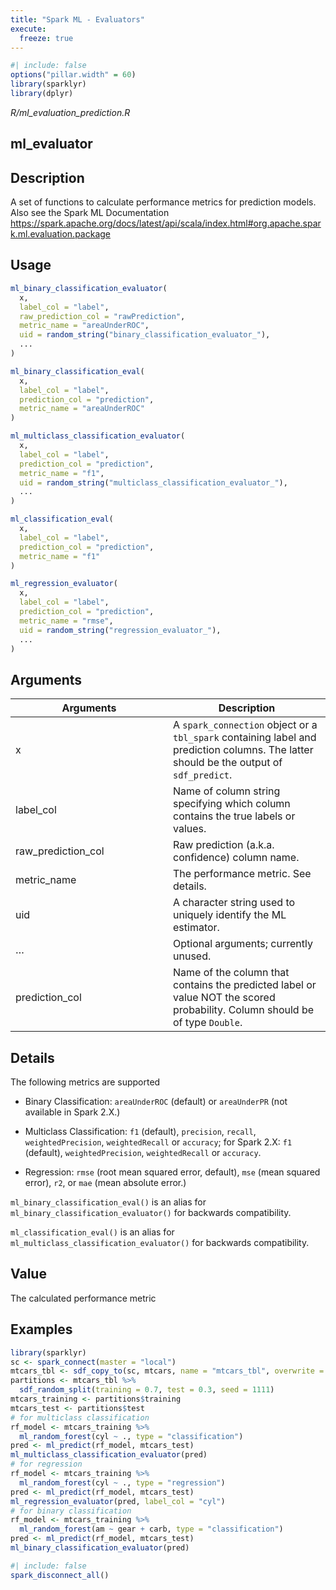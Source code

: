 ```yaml
---
title: "Spark ML - Evaluators"
execute:
  freeze: true
---
```


```r
#| include: false
options("pillar.width" = 60)
library(sparklyr) 
library(dplyr)
```

*R/ml_evaluation_prediction.R*

## ml_evaluator

## Description
A set of functions to calculate performance metrics for prediction models. Also see the Spark ML Documentation [https://spark.apache.org/docs/latest/api/scala/index.html#org.apache.spark.ml.evaluation.package](https://spark.apache.org/docs/latest/api/scala/index.html#org.apache.spark.ml.evaluation.package)


## Usage
```r
ml_binary_classification_evaluator( 
  x, 
  label_col = "label", 
  raw_prediction_col = "rawPrediction", 
  metric_name = "areaUnderROC", 
  uid = random_string("binary_classification_evaluator_"), 
  ... 
) 

ml_binary_classification_eval( 
  x, 
  label_col = "label", 
  prediction_col = "prediction", 
  metric_name = "areaUnderROC" 
) 

ml_multiclass_classification_evaluator( 
  x, 
  label_col = "label", 
  prediction_col = "prediction", 
  metric_name = "f1", 
  uid = random_string("multiclass_classification_evaluator_"), 
  ... 
) 

ml_classification_eval( 
  x, 
  label_col = "label", 
  prediction_col = "prediction", 
  metric_name = "f1" 
) 

ml_regression_evaluator( 
  x, 
  label_col = "label", 
  prediction_col = "prediction", 
  metric_name = "rmse", 
  uid = random_string("regression_evaluator_"), 
  ... 
) 
```

## Arguments
|Arguments|Description|
|---|---|
| x | A `spark_connection` object or a `tbl_spark` containing label and prediction columns. The latter should be the output of `sdf_predict`. |
| label_col | Name of column string specifying which column contains the true labels or values. |
| raw_prediction_col | Raw prediction (a.k.a. confidence) column name. |
| metric_name | The performance metric. See details. |
| uid | A character string used to uniquely identify the ML estimator. |
| ... | Optional arguments; currently unused. |
| prediction_col | Name of the column that contains the predicted label or value NOT the scored probability. Column should be of type `Double`. |

## Details

The following metrics are supported   

   

- Binary Classification: `areaUnderROC` (default) or `areaUnderPR` (not available in Spark 2.X.)    

- Multiclass Classification: `f1` (default), `precision`, `recall`, `weightedPrecision`, `weightedRecall` or `accuracy`; for Spark 2.X: `f1` (default), `weightedPrecision`, `weightedRecall` or `accuracy`.    

- Regression: `rmse` (root mean squared error, default),    `mse` (mean squared error), `r2`, or `mae` (mean absolute error.)   

`ml_binary_classification_eval()` is an alias for `ml_binary_classification_evaluator()` for backwards compatibility. 

`ml_classification_eval()` is an alias for `ml_multiclass_classification_evaluator()` for backwards compatibility. 


## Value
The calculated performance metric 


## Examples
```r
library(sparklyr)
sc <- spark_connect(master = "local") 
mtcars_tbl <- sdf_copy_to(sc, mtcars, name = "mtcars_tbl", overwrite = TRUE) 
partitions <- mtcars_tbl %>% 
  sdf_random_split(training = 0.7, test = 0.3, seed = 1111) 
mtcars_training <- partitions$training 
mtcars_test <- partitions$test 
# for multiclass classification 
rf_model <- mtcars_training %>% 
  ml_random_forest(cyl ~ ., type = "classification") 
pred <- ml_predict(rf_model, mtcars_test) 
ml_multiclass_classification_evaluator(pred) 
# for regression 
rf_model <- mtcars_training %>% 
  ml_random_forest(cyl ~ ., type = "regression") 
pred <- ml_predict(rf_model, mtcars_test) 
ml_regression_evaluator(pred, label_col = "cyl") 
# for binary classification 
rf_model <- mtcars_training %>% 
  ml_random_forest(am ~ gear + carb, type = "classification") 
pred <- ml_predict(rf_model, mtcars_test) 
ml_binary_classification_evaluator(pred) 
```



```r
#| include: false
spark_disconnect_all()
```
